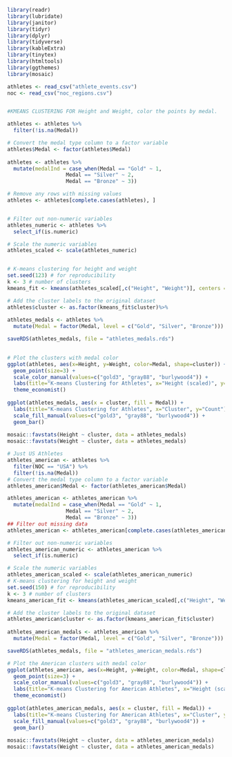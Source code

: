 ```r
library(readr)
library(lubridate)
library(janitor)
library(tidyr)
library(dplyr)
library(tidyverse)
library(kableExtra)
library(tinytex)
library(htmltools)
library(ggthemes)
library(mosaic)

athletes <- read_csv("athlete_events.csv")
noc <- read_csv("noc_regions.csv")


#KMEANS CLUSTERING FOR Height and Weight, color the points by medal.

athletes <- athletes %>% 
  filter(!is.na(Medal))

# Convert the medal type column to a factor variable
athletes$Medal <- factor(athletes$Medal) 
  
athletes <- athletes %>%
  mutate(medalInd = case_when(Medal == "Gold" ~ 1,
                   Medal == "Silver" ~ 2,
                   Medal == "Bronze" ~ 3))

# Remove any rows with missing values
athletes <- athletes[complete.cases(athletes), ]


# Filter out non-numeric variables
athletes_numeric <- athletes %>%
  select_if(is.numeric)

# Scale the numeric variables
athletes_scaled <- scale(athletes_numeric)


# K-means clustering for height and weight
set.seed(123) # for reproducibility
k <- 3 # number of clusters
kmeans_fit <- kmeans(athletes_scaled[,c("Height", "Weight")], centers = k)

# Add the cluster labels to the original dataset
athletes$cluster <- as.factor(kmeans_fit$cluster)%>%
    
athletes_medals <- athletes %>%
  mutate(Medal = factor(Medal, level = c("Gold", "Silver", "Bronze")))

saveRDS(athletes_medals, file = "athletes_medals.rds")
  

# Plot the clusters with medal color
ggplot(athletes, aes(x=Height, y=Weight, color=Medal, shape=cluster)) + 
  geom_point(size=3) +
  scale_color_manual(values=c("gold3", "gray88", "burlywood4")) +
  labs(title="K-means Clustering for Athletes", x="Height (scaled)", y="Weight (scaled)")
  theme_economist()
  
ggplot(athletes_medals, aes(x = cluster, fill = Medal)) +
  labs(title="K-means Clustering for Athletes", x="Cluster", y="Count")+
  scale_fill_manual(values=c("gold3", "gray88", "burlywood4")) +
  geom_bar()
  
mosaic::favstats(Height ~ cluster, data = athletes_medals)
mosaic::favstats(Weight ~ cluster, data = athletes_medals)

# Just US Athletes
athletes_american <- athletes %>%
  filter(NOC == "USA") %>%
  filter(!is.na(Medal))
# Convert the medal type column to a factor variable
athletes_american$Medal <- factor(athletes_american$Medal)

athletes_american <- athletes_american %>%
  mutate(medalInd = case_when(Medal == "Gold" ~ 1,
                   Medal == "Silver" ~ 2,
                   Medal == "Bronze" ~ 3))
## Filter out missing data
athletes_american <- athletes_american[complete.cases(athletes_american), ]

# Filter out non-numeric variables
athletes_american_numeric <- athletes_american %>%
  select_if(is.numeric)

# Scale the numeric variables
athletes_american_scaled <- scale(athletes_american_numeric)
# K-means clustering for height and weight
set.seed(150) # for reproducibility
k <- 3 # number of clusters
kmeans_american_fit <- kmeans(athletes_american_scaled[,c("Height", "Weight")], centers = k)

# Add the cluster labels to the original dataset
athletes_american$cluster <- as.factor(kmeans_american_fit$cluster)
    
athletes_american_medals <- athletes_american %>%
  mutate(Medal = factor(Medal, level = c("Gold", "Silver", "Bronze")))

saveRDS(athletes_medals, file = "athletes_american_medals.rds")

# Plot the American clusters with medal color
ggplot(athletes_american, aes(x=Height, y=Weight, color=Medal, shape=cluster)) + 
  geom_point(size=3) +
  scale_color_manual(values=c("gold3", "gray88", "burlywood4")) +
  labs(title="K-means Clustering for American Athletes", x="Height (scaled)", y="Weight (scaled)")
  theme_economist()
  
ggplot(athletes_american_medals, aes(x = cluster, fill = Medal)) +
  labs(title="K-means Clustering for American Athletes", x="Cluster", y="Count")+
  scale_fill_manual(values=c("gold3", "gray88", "burlywood4")) +
  geom_bar()
  
mosaic::favstats(Height ~ cluster, data = athletes_american_medals)
mosaic::favstats(Weight ~ cluster, data = athletes_american_medals)

```

